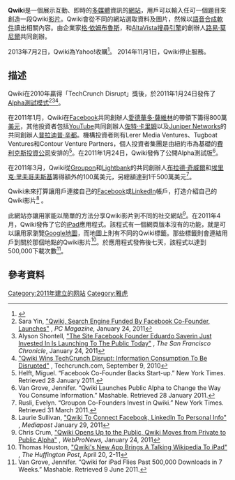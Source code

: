 {{Infobox website
|name=Qwiki
|url={{URL|http://blog.qwiki.com/}}
|language=[[英語|英語]]
|alexa={{increase}}314423（{{as of|2014|04|01}}）
|launch_date={{Start date|2011|01|24}}
|current_status=下線}}
'''Qwiki'''是一個展示互動、即時的[[多媒體|多媒體]]資訊的[[網站|網站]]，用戶可以輸入任可一個題目來創造一段Qwiki[[视频|影片]]。Qwiki會從不同的網站選取資料及圖片，然候以[[語音合成|語音合成]][[軟件|軟件]]讀出相關內容。由企業家[[格·依姆布魯斯|格·依姆布魯斯]]，和[[AltaVista|AltaVista]][[搜尋引擎|搜尋引擎]]的創辦人[[路易·莫尼爾|路易·莫尼爾]]共同創辦。

2013年7月2日，Qwiki為Yahoo!收購<ref>{{Cite web|url=http://blog.qwiki.com/post/54450874759/qwiki-yahoo|title=Qwiki + Yahoo! - Qwiki|date=2013-07-02|accessdate=2015-09-09|archive-date=2015-09-08|archive-url=https://web.archive.org/web/20150908085810/http://blog.qwiki.com/post/54450874759/qwiki-yahoo|dead-url=no}}</ref>。
2014年11月1日，Qwiki停止服務。

==描述==
Qwiki在2010年贏得「TechCrunch Disrupt」獎後，於2011年1月24日發佈了[[軟件測試#Alpha測試|Alpha測試模式]]<ref>Sara Yin, [http://www.pcmag.com/article2/0,2817,2376178,00.asp "Qwiki, Search Engine Funded By Facebook Co-Founder, Launches"] {{Wayback|url=http://www.pcmag.com/article2/0,2817,2376178,00.asp |date=20121012223157 }}, ''PC Magazine,'' January 24, 2011</ref><ref>Alyson Shontell, [http://www.sfgate.com/cgi-bin/article.cgi?f=/g/a/2011/01/24/businessinsider-qwiki-public-alpha-launch-noon-pst.DTL "The Site Facebook Founder Eduardo Saverin Just Invested In Is Launching To The Public Today"] {{Wayback|url=http://www.sfgate.com/cgi-bin/article.cgi?f=%2Fg%2Fa%2F2011%2F01%2F24%2Fbusinessinsider-qwiki-public-alpha-launch-noon-pst.DTL |date=20110203071532 }}, ''The San Francisco Chronicle'', January 24, 2011</ref><ref>[http://techcrunch.com/2010/09/29/qwiki-techcrunch-disrupt-winner/ "Qwiki Wins TechCrunch Disrupt: Information Consumption To Be Disrupted"] {{Wayback|url=http://techcrunch.com/2010/09/29/qwiki-techcrunch-disrupt-winner/ |date=20131106072029 }}, Techcrunch.com, September 9, 2010</ref>。

在2011年1月，Qwiki在[[Facebook|Facebook]]共同創辦人[[愛德華多·薩維林|愛德華多·薩維林]]的帶領下籌得800萬[[美元|美元]]，其他投資者包括[[YouTube|YouTube]]共同創辦人[[佐特·卡里姆|佐特·卡里姆]]以及[[Juniper_Networks|Juniper Networks]]的共同創辦人[[普拉迪普·辛都|普拉迪普·辛都]]。機構投資者則有Lerer Media Ventures、Tugboat Ventures和Contour Venture Partners，個人投資者集團是由紐約市為基礎的[[費利克斯投資公司|費利克斯投資公司]]安排的<ref>Helft, Miguel. “Facebook Co-Founder Backs Start-up.” New York Times. Retrieved 28 January 2011.</ref>。在2011年1月24日，Qwiki發佈了公開Alpha測試版<ref>Van Grove, Jennifer. “Qwiki Launches Public Alpha to Change the Way You Consume Information.” Mashable. Retrieved 28 January 2011.</ref>。

在2011年3月，Qwiki從[[Groupon|Groupon]]和[[Lightbank|Lightbank]]的共同創辦人[[布拉德·奇威爾|布拉德·奇威爾]]和[[埃里克·里夫哥夫斯基|埃里克·里夫哥夫斯基]]籌得額外的100萬美元，另總額達到1千500萬美元<ref>Rusli, Evelyn. “Groupon Co-Founders Invest in Qwiki.” New York Times. Retrieved 31 March 2011.</ref>。

Qwiki未來打算讓用戶連接自己的[[Facebook|Facebook]]或[[LinkedIn|LinkedIn]]帳戶，打造介紹自己的Qwiki影片<ref>Laurie Sullivan, [http://www.mediapost.com/publications/?fa=Articles.showArticle&art_aid=143816 "Qwiki To Connect Facebook, LinkedIn To Personal Info"] {{Wayback|url=http://www.mediapost.com/publications/?fa=Articles.showArticle&art_aid=143816 |date=20110811010811 }}, ''Mediapost'' January 29, 2011</ref> 。

此網站亦讓用家能以簡單的方法分享Qwiki影片到不同的社交網站<ref>Chris Crum, [http://www.webpronews.com/topnews/2011/01/24/qwiki-opens-up-to-the-public "Qwiki Opens Up to the Public, Qwiki Moves from Private to Public Alpha"] {{Wayback|url=http://www.webpronews.com/topnews/2011/01/24/qwiki-opens-up-to-the-public |date=20110127111131 }}, ''WebProNews,'' January 24, 2011</ref>。在2011年4月，Qwiki發佈了它的[[iPad|iPad]]應用程式。該程式有一個網頁版本沒有的功能，就是可以讓用家瀏覽[[Google地圖|Google地圖]]，而地圖上則有不同的Qwiki標籤。那些標籤則會連結用戶到關於那個地點的Qwiki影片<ref>Thomas Houston, [http://www.huffingtonpost.com/2011/04/19/qwiki-ipad-app-launches_n_851215.html#s267042 "Qwiki's New App Brings A Talking Wikipedia To iPad"] {{Wayback|url=http://www.huffingtonpost.com/2011/04/19/qwiki-ipad-app-launches_n_851215.html#s267042 |date=20130719050532 }}, ''The Huffington Post'', April 20, 2-11</ref>。於應用程式發佈後七天，該程式以達到500,000下載次數<ref>Van Grove, Jennifer. “Qwiki for iPad Flies Past 500,000 Downloads in 7 Weeks.” Mashable. Retrieved 9 June 2011.</ref>。

==參考資料==
{{Reflist}}

[[Category:2011年建立的网站|Category:2011年建立的网站]]
[[Category:雅虎|Category:雅虎]]
